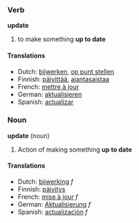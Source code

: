 ===Verb===
'''update'''
#to make something '''up to date''' 

====Translations====
*Dutch: [[bijwerken]], [[op punt stellen]]
*Finnish: [[päivittää]], [[ajantasaistaa]]
*French: [[mettre à jour]]
*German: [[aktualisieren]]
*Spanish: [[actualizar]]

===Noun===
'''update''' (noun)

#Action of making something '''up to date'''

====Translations====
*Dutch: [[bijwerking]] ''f''
*Finnish: [[päivitys]]
*French: [[mise à jour]] ''f''
*German: [[Aktualisierung]] ''f''
*Spanish: [[actualización]] ''f''